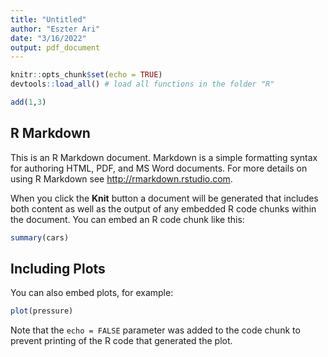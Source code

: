 ```yaml
---
title: "Untitled"
author: "Eszter Ari"
date: "3/16/2022"
output: pdf_document
---
```


```r
knitr::opts_chunk$set(echo = TRUE)
devtools::load_all() # load all functions in the folder "R"
```

```r
add(1,3)
```

## R Markdown

This is an R Markdown document. Markdown is a simple formatting syntax for authoring HTML, PDF, and MS Word documents. For more details on using R Markdown see <http://rmarkdown.rstudio.com>.

When you click the **Knit** button a document will be generated that includes both content as well as the output of any embedded R code chunks within the document. You can embed an R code chunk like this:

```r
summary(cars)
```

## Including Plots

You can also embed plots, for example:

```r
plot(pressure)
```

Note that the `echo = FALSE` parameter was added to the code chunk to prevent printing of the R code that generated the plot.
